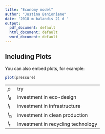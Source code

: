 ```yaml
---
title: "Economy model"
author: "Justina Banioniene"
date: '2018 m balandis 21 d '
output:
  pdf_document: default
  html_document: default
  word_document: default
---
```


## Including Plots

You can also embed plots, for example:

```r
plot(pressure)
```

|       |     |
|-------|-----|
|$\rho$ | try |
| $I_e$ |  investment in eco-design |
| $I_I$ | investment in infrastructure |
| $I_{cl}$ |  investment in clean production |  
| $I_r$ | Investment in recycling technology | 

